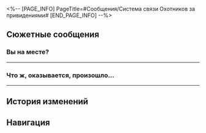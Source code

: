 <%-- [PAGE_INFO]
PageTitle=#Сообщения/Система связи Охотников за привидениями#
[END_PAGE_INFO] --%>
{{Сообщение Инфобокс
|id          = 110
|Изображение = НИП Система связи Охотников за привидениями Иконка.png
|Тип         = Группа
|Персонажи   = [[Гуйнайфэнь]]; [[Первопроходец]]; [[Сушан]]; [[Хохо]]; [[Юэ]]
|Фракция     = Лофу Сяньчжоу
}}

==Сюжетные сообщения==
===Вы на месте?===
{{Сообщения
|условие_получения = 
|текст =
:'''Юэ:''' Вы на месте?
:{Выбор} На месте, ищем.
::'''(Первопроходец):''' Всё норм, мы только до причала добрались.
:{Выбор} Тут никого нет.
::'''(Первопроходец):''' Мы на месте, но тут никого нет.
:'''Юэ:''' Погодите. Мне наконец удалось дозвониться! Местоположение теперь в ██████.
:'''Юэ:''' Когда-то это место было пассажирским терминалом, но после смены маршрутов звёздных яликов оно опустело.
:'''Юэ:''' Что-то здесь не так. Соблюдайте осторожность.
:'''Гуйнайфэнь:''' @Юэ, хорошо, и ты.
}}
----

===Что ж, оказывается, произошло...===
{{Сообщения
|условие_получения = 
|текст =
:'''Юэ:''' Что ж, оказывается, произошло одно большое недоразумение. Прошу прощения...
:'''Юэ:''' Но я никогда бы не подумала, что после стольких лет снова увижусь с сестрёнкой.
:{Выбор} Расскажешь подробнее?
::'''(Первопроходец):''' Эм, так что же между вами произошло? Расскажешь?
:{Выбор} Расскажи в общих чертах.
::'''(Первопроходец):''' Ничего не понимаю. Расскажи в общих чертах, а.
:'''Гуйнайфэнь:''' +1
:'''Сушан:''' +1
:'''Юэ:''' Мои родители были Облачными Рыцарями, но их довольно рано не стало.
:'''Юэ:''' Мне пришлось обеспечивать нас обеих, и я целыми днями пропадала на работе - некогда было заниматься воспитанием сестры.
:'''Юэ:''' В итоге она стала хулиганкой, даже учёбу не закончила.
:'''Юэ:''' Поэтому втайне я записала её в Облачные Рыцари... Надеялась, что на службе за ней присмотрят и появится шанс на улучшение.
:'''Юэ:''' Когда она обо всём узнала, мы сильно поссорились. Она считала, что я сую нос в её жизнь.
:'''Юэ:''' Я думала, что она откажется от службы и обо всём расскажет Армейскому управлению, но... она всё же присоединилась к Облачным Рыцарям.
:'''Юэ:''' После этого мы стали отдаляться, и затем настал день, когда она просто исчезла.
:{Выбор} Не вини себя, ты желала ей добра.
::'''(Первопроходец):''' Ты желала ей только добра. Она поймёт, когда повзрослеет. Не вини себя.
:{Выбор} Молодёжи ремня не хватает.
::'''(Первопроходец):''' Молодёжи свойственна импульсивность, ремня им просто не хватает.
:'''Юэ:''' Я думала, она не желает видеть меня потому, что я записала её в Облачные Рыцари.
:'''Юэ:''' Но во время нашей сегодняшней встречи она сказала, что её перевели в Комиссию десяти владык, и что у неё не было возможности связаться со мной, чтобы обо всём рассказать.
:'''Юэ:''' Теперь, когда у неё всё в порядке, у меня будто гора с плеч. Я рада, что она ни о чём не сожалеет.
:'''Юэ:''' В общем, всё это оказалось простым недопониманием. Простите, что втянула вас в семейные разборки.
:'''Юэ:''' Давай, Малышка Гуй! Я обеими руками за тебя!
:'''Гуйнайфэнь:''' [[Файл:Пом-Пом Стикер 11.png|80px|(Стикер «Пом-Пом: Слёзы»)]]
:'''Сушан:''' [[Файл:Пом-Пом Стикер 11.png|80px|(Стикер «Пом-Пом: Слёзы»)]]
:'''Хохо:''' [[Файл:Пом-Пом Стикер 11.png|80px|(Стикер «Пом-Пом: Слёзы»)]]
:{Выбор} [[Файл:Пом-Пом Стикер 11.png|80px|(Стикер «Пом-Пом: Слёзы»)]]
::'''(Первопроходец):''' [[Файл:Пом-Пом Стикер 11.png|80px|(Стикер «Пом-Пом: Слёзы»)]]
:{Выбор} [[File:Sticker PPG 07 Pom-Pom 06.png|80px|(Стикер «Пом-Пом: Лайк»)]]
::'''(Первопроходец):''' [[File:Sticker PPG 07 Pom-Pom 06.png|80px|(Стикер «Пом-Пом: Лайк»)]]
}}
----

==История изменений==
{{История изменений|2.7}}

==Навигация==
{{Сообщения Навбокс}}